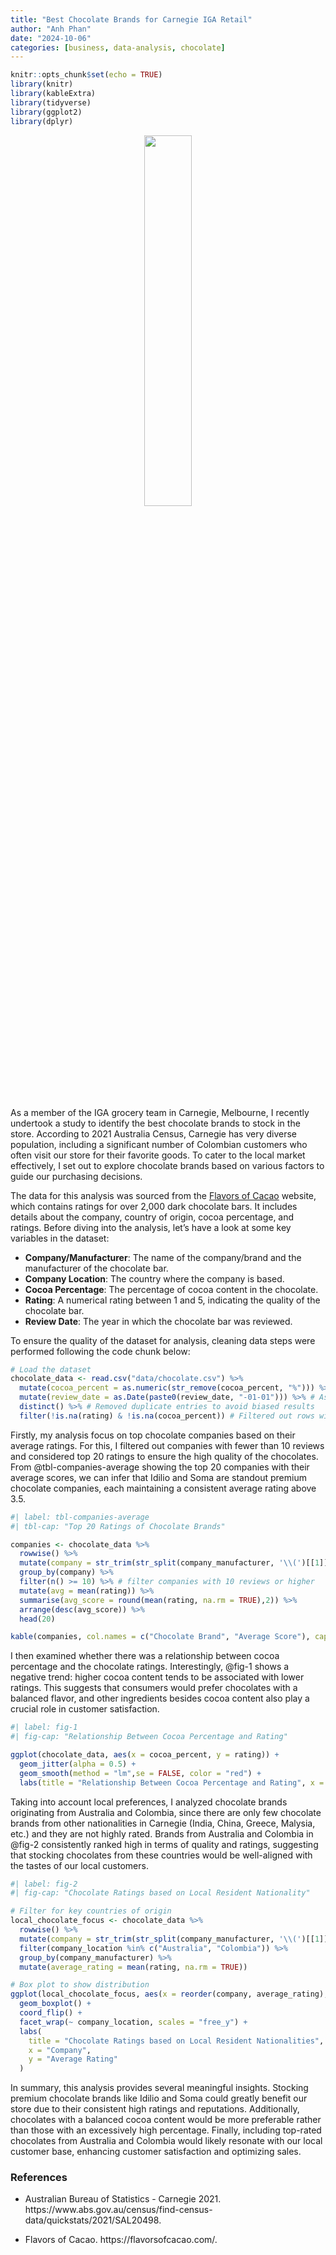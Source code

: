 ```yaml
---
title: "Best Chocolate Brands for Carnegie IGA Retail"
author: "Anh Phan"
date: "2024-10-06"
categories: [business, data-analysis, chocolate]
---
```


```r
knitr::opts_chunk$set(echo = TRUE)
library(knitr)
library(kableExtra)
library(tidyverse)
library(ggplot2)
library(dplyr)
```

<div style="text-align: center;">
  ![](chocolate.jpg){width=39% style="margin-bottom: 20px; border-radius: 10px;"}
</div>

As a member of the IGA grocery team in Carnegie, Melbourne, I recently undertook a study to identify the best chocolate brands to stock in the store. According to 2021 Australia Census, Carnegie has very diverse population, including a significant number of Colombian customers who often visit our store for their favorite goods. To cater to the local market effectively, I set out to explore chocolate brands based on various factors to guide our purchasing decisions.

The data for this analysis was sourced from the [Flavors of Cacao](https://flavorsofcacao.com/flavor.html) website, which contains ratings for over 2,000 dark chocolate bars. It includes details about the company, country of origin, cocoa percentage, and ratings. Before diving into the analysis, let's have a look at some key variables in the dataset:

- **Company/Manufacturer**: The name of the company/brand and the manufacturer of the chocolate bar.
- **Company Location**: The country where the company is based.
- **Cocoa Percentage**: The percentage of cocoa content in the chocolate.
- **Rating**: A numerical rating between 1 and 5, indicating the quality of the chocolate bar.
- **Review Date**: The year in which the chocolate bar was reviewed.

To ensure the quality of the dataset for analysis, cleaning data steps were performed following the code chunk below:

```r
# Load the dataset
chocolate_data <- read.csv("data/chocolate.csv") %>%
  mutate(cocoa_percent = as.numeric(str_remove(cocoa_percent, "%"))) %>%  # Remove the "%" for data wrangling
  mutate(review_date = as.Date(paste0(review_date, "-01-01"))) %>% # Assuming year is the only component 
  distinct() %>% # Removed duplicate entries to avoid biased results
  filter(!is.na(rating) & !is.na(cocoa_percent)) # Filtered out rows with missing values, in the `rating` and `cocoa_percent` columns
```

Firstly, my analysis focus on top chocolate companies based on their average ratings. For this, I filtered out companies with fewer than 10 reviews and considered top 20 ratings to ensure the high quality of the chocolates. From @tbl-companies-average showing the top 20 companies with their average scores, we can infer that Idilio and Soma are standout premium chocolate companies, each maintaining a consistent average rating above 3.5.

```r
#| label: tbl-companies-average
#| tbl-cap: "Top 20 Ratings of Chocolate Brands"

companies <- chocolate_data %>%
  rowwise() %>%
  mutate(company = str_trim(str_split(company_manufacturer, '\\(')[[1]][1])) %>% # get the company name
  group_by(company) %>% 
  filter(n() >= 10) %>% # filter companies with 10 reviews or higher
  mutate(avg = mean(rating)) %>% 
  summarise(avg_score = round(mean(rating, na.rm = TRUE),2)) %>% 
  arrange(desc(avg_score)) %>% 
  head(20)

kable(companies, col.names = c("Chocolate Brand", "Average Score"), caption = "Top 20 Ratings of Chocolate Brands")
```

I then examined whether there was a relationship between cocoa percentage and the chocolate ratings. Interestingly, @fig-1 shows a negative trend: higher cocoa content tends to be associated with lower ratings. This suggests that consumers would prefer chocolates with a balanced flavor, and other ingredients besides cocoa content also play a crucial role in customer satisfaction.

```r
#| label: fig-1
#| fig-cap: "Relationship Between Cocoa Percentage and Rating"

ggplot(chocolate_data, aes(x = cocoa_percent, y = rating)) +
  geom_jitter(alpha = 0.5) +
  geom_smooth(method = "lm",se = FALSE, color = "red") +
  labs(title = "Relationship Between Cocoa Percentage and Rating", x = "Cocoa Percentage", y = "Rating")
```

Taking into account local preferences, I analyzed chocolate brands originating from Australia and Colombia, since there are only few chocolate brands from other nationalities in Carnegie (India, China, Greece, Malysia, etc.) and they are not highly rated. Brands from Australia and Colombia in @fig-2 consistently ranked high in terms of quality and ratings, suggesting that stocking chocolates from these countries would be well-aligned with the tastes of our local customers.

```r
#| label: fig-2
#| fig-cap: "Chocolate Ratings based on Local Resident Nationality"

# Filter for key countries of origin
local_chocolate_focus <- chocolate_data %>%
  rowwise() %>%
  mutate(company = str_trim(str_split(company_manufacturer, '\\(')[[1]][1])) %>%
  filter(company_location %in% c("Australia", "Colombia")) %>% 
  group_by(company_manufacturer) %>%
  mutate(average_rating = mean(rating, na.rm = TRUE)) 

# Box plot to show distribution
ggplot(local_chocolate_focus, aes(x = reorder(company, average_rating), y = rating, fill = company_location)) +
  geom_boxplot() +  
  coord_flip() +
  facet_wrap(~ company_location, scales = "free_y") +
  labs(
    title = "Chocolate Ratings based on Local Resident Nationalities",
    x = "Company",
    y = "Average Rating"
  ) 
```

In summary, this analysis provides several meaningful insights. Stocking premium chocolate brands like Idilio and Soma could greatly benefit our store due to their consistent high ratings and reputations. Additionally, chocolates with a balanced cocoa content would be more preferable rather than those with an excessively high percentage. Finally, including top-rated chocolates from Australia and Colombia would likely resonate with our local customer base, enhancing customer satisfaction and optimizing sales.

### References

- Australian Bureau of Statistics - Carnegie 2021. https://www.abs.gov.au/census/find-census-data/quickstats/2021/SAL20498.

- Flavors of Cacao. https://flavorsofcacao.com/. 
